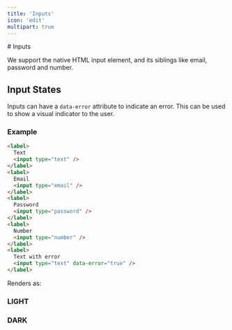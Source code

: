 ```yaml
---
title: 'Inputs'
icon: 'edit'
multipart: true
---
```

<div class="column-l">
# Inputs

We support the native HTML input element, and its siblings like email, password and number.

## Input States

Inputs can have a `data-error` attribute to indicate an error. This can be used to show a visual indicator to the user.

### Example


```html
<label>
  Text
  <input type="text" />
</label>
<label>
  Email
  <input type="email" />
</label>
<label>
  Password
  <input type="password" />
</label>
<label>
  Number
  <input type="number" />
</label>
<label>
  Text with error
  <input type="text" data-error="true" />
</label>
```

Renders as:

<div class="grid two-col">
  <div class="light border border-radius p-1 surface">
    <h3>LIGHT</h3>
    <InputStatesDemo />
  </div>
  <div class="dark border border-radius p-1 surface">
    <h3>DARK</h3>
    <InputStatesDemo />
  </div>
</div>

</div>

